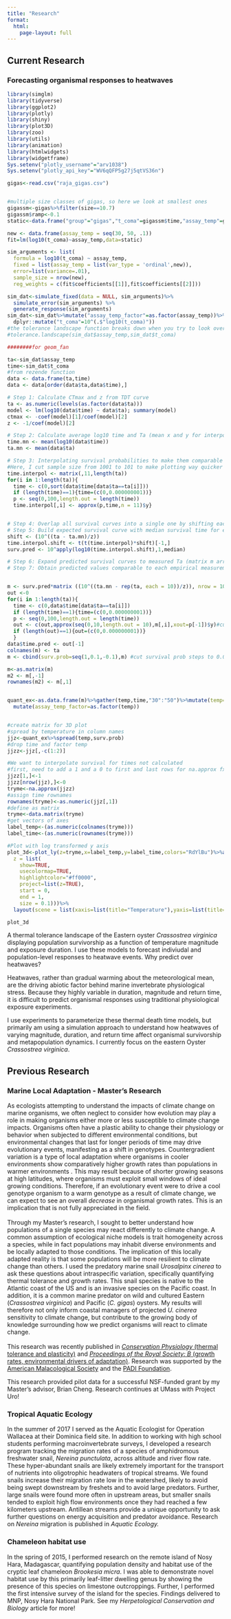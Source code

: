 ```yaml
---
title: "Research"
format:
  html:
    page-layout: full
---
```


::: panel-tabset
## Current Research

### Forecasting organismal responses to heatwaves

```r
library(simglm)
library(tidyverse)
library(ggplot2)
library(plotly)
library(shiny)
library(plot3D)
library(zoo)
library(utils)
library(animation)
library(htmlwidgets)
library(widgetframe)
Sys.setenv("plotly_username"="arv1038")
Sys.setenv("plotly_api_key"="WV6qQFP5g27j5qtVS36n")

gigas<-read.csv("raja_gigas.csv")


#multiple size classes of gigas, so here we look at smallest ones
gigassm<-gigas%>%filter(size==10.7)
gigassm$ramp<-0.1
static<-data.frame("group"="gigas","t_coma"=gigassm$time,"assay_temp"=gigassm$temp)

new <- data.frame(assay_temp = seq(30, 50, .1))
fit=lm(log10(t_coma)~assay_temp,data=static)

sim_arguments <- list(
  formula = log10(t_coma) ~ assay_temp,
  fixed = list(assay_temp = list(var_type = 'ordinal',new)),
  error=list(variance=.01),
  sample_size = nrow(new),
  reg_weights = c(fit$coefficients[[1]],fit$coefficients[[2]]))

sim_dat<-simulate_fixed(data = NULL, sim_arguments)%>%
  simulate_error(sim_arguments) %>%
  generate_response(sim_arguments)
sim_dat<-sim_dat%>%mutate("assay_temp_factor"=as.factor(assay_temp))%>%
  dplyr::mutate("t_coma"=10^(.$"log10(t_coma)"))
#the tolerance landscape function breaks down when you try to look over longer time scales. WE edit it below
#tolerance.landscape(sim_dat$assay_temp,sim_dat$t_coma)

########for geom_fan

ta<-sim_dat$assay_temp
time<-sim_dat$t_coma
#from rezende function
data <- data.frame(ta,time)
data <- data[order(data$ta,data$time),]

# Step 1: Calculate CTmax and z from TDT curve
ta <- as.numeric(levels(as.factor(data$ta)))			
model <- lm(log10(data$time) ~ data$ta); summary(model)
ctmax <- -coef(model)[1]/coef(model)[2]
z <- -1/coef(model)[2]

# Step 2: Calculate average log10 time and Ta (mean x and y for interpolation purposes)
time.mn <- mean(log10(data$time))
ta.mn <- mean(data$ta)

# Step 3: Interpolating survival probabilities to make them comparable across treatments 
#Here, I cut sample size from 1001 to 101 to make plotting way quicker
time.interpol <- matrix(,11,length(ta))
for(i in 1:length(ta)){	
  time <- c(0,sort(data$time[data$ta==ta[i]]))
  if (length(time)==1){time=(c(0,0.000000001))}
  p <- seq(0,100,length.out = length(time))
  time.interpol[,i] <- approx(p,time,n = 11)$y}		


# Step 4: Overlap all survival curves into a single one by shifting each curve to mean x and y employing z
# Step 5: Build expected survival curve with median survival time for each survival probability
shift <- (10^((ta - ta.mn)/z))
time.interpol.shift <- t(t(time.interpol)*shift)[-1,]
surv.pred <- 10^apply(log10(time.interpol.shift),1,median) 	

# Step 6: Expand predicted survival curves to measured Ta (matrix m arranged from lower to higher ta)
# Step 7: Obtain predicted values comparable to each empirical measurement


m <- surv.pred*matrix ((10^((ta.mn - rep(ta, each = 10))/z)), nrow = 10)#cut each and nrow to 100 from 1000
out <-0
for(i in 1:length(ta)){
  time <- c(0,data$time[data$ta==ta[i]])
  if (length(time)==1){time=(c(0,0.000000001))}
  p <- seq(0,100,length.out = length(time))
  out <- c(out,approx(seq(0,10,length.out = 10),m[,i],xout=p[-1])$y)#cut length out to 100
  if (length(out)==1){out=(c(0,0.000000001))}
  }
data$time.pred <- out[-1]
colnames(m) <- ta
m <- cbind(surv.prob=seq(1,0.1,-0.1),m) #cut survival prob steps to 0.01

m<-as.matrix(m)
m2 <- m[,-1]
rownames(m2) <- m[,1]


quant_ex<-as.data.frame(m)%>%gather(temp,time,"30":"50")%>%mutate(temp=as.numeric(temp))%>%
  mutate(assay_temp_factor=as.factor(temp))


#create matrix for 3D plot
#spread by temperature in column names
jjz<-quant_ex%>%spread(temp,surv.prob)
#drop time and factor temp
jjzz<-jjz[,-c(1:2)]

#We want to interpolate survival for times not calculated
#first, need to add a 1 and a 0 to first and last rows for na.approx fxn
jjzz[1,]<-1
jjzz[nrow(jjz),]<-0
tryme<-na.approx(jjzz)
#assign time rownames
rownames(tryme)<-as.numeric(jjz[,1])
#define as matrix
tryme<-data.matrix(tryme)
#get vectors of axes
label_temp<-(as.numeric(colnames(tryme)))
label_time<-(as.numeric(rownames(tryme)))

#Plot with log transformed y axis
plot_3d<-plot_ly(z=tryme,x=label_temp,y=label_time,colors="RdYlBu")%>%add_surface(contours= list(
  z = list(
    show=TRUE,
    usecolormap=TRUE,
    highlightcolor="#ff0000",
    project=list(z=TRUE),
    start = 0,
    end = 1, 
    size = 0.1)))%>%
  layout(scene = list(xaxis=list(title="Temperature"),yaxis=list(title="Time (min)"),zaxis=list(title="Survival")))%>%partial_bundle()
```

```r

plot_3d

```



A thermal tolerance landscape of the Eastern oyster *Crassostrea virginica* displaying population survivorship as a function of temperature magnitude and exposure duration. I use these models to forecast indiviudal and population-level responses to heatwave events. Why predict over heatwaves?

Heatwaves, rather than gradual warming about the meteorological mean, are the driving abiotic factor behind marine invertebrate physiological stress. Because they highly variable in duration, magnitude and return time, it is difficult to predict organismal responses using traditional physiological exposure experiments.

I use experiments to parameterize these thermal death time models, but primarily am using a simulation approach to understand how heatwaves of varying magnitude, duration, and return time affect organismal survivorship and metapopulation dynamics. I currently focus on the eastern Oyster *Crassostrea virginica*.

## Previous Research

### Marine Local Adaptation - Master's Research

As ecologists attempting to understand the impacts of climate change on marine organisms, we often neglect to consider how evolution may play a role in making organisms either more or less susceptible to climate change impacts. Organisms often have a plastic ability to change their physiology or behavior when subjected to different environmental conditions, but environmental changes that last for longer periods of time may drive evolutionary events, manifesting as a shift in genotypes. Countergradient variation is a type of local adaptation where organisms in cooler environments show comparatively higher growth rates than populations in warmer environments . This may result because of shorter growing seasons at high latitudes, where organisms must exploit small windows of ideal growing conditions. Therefore, if an evolutionary event were to drive a cool genotype organism to a warm genotype as a result of climate change, we can expect to see an overall *decrease* in organismal growth rates. This is an implication that is not fully appreciated in the field. \
\
Through my Master's research, I sought to better understand how populations of a single species may react differently to climate change. A common assumption of ecological niche models is trait homogeneity across a species, while in fact populations may inhabit diverse environments and be locally adapted to those conditions. The implication of this locally adapted reality is that some populations will be more resilient to climate change than others. I used the predatory marine snail *Urosalpinx cinerea* to ask these questions about intraspecific variation, specifically quantifying thermal tolerance and growth rates. This snail species is native to the Atlantic coast of the US and is an invasive species on the Pacific coast. In addition, it is a common marine predator on wild and cultured Eastern (*Crassostrea virginica*) and Pacific (*C. gigas*) oysters. My results will therefore not only inform coastal managers of projected *U. cinerea* sensitivity to climate change, but contribute to the growing body of knowledge surrounding how we predict organisms will react to climate change. ​\
\
This research was recently published in [*Conservation Physiology* (thermal tolerance and plasticity)](https://academic.oup.com/conphys/article/9/1/coab039/6297054) and [*Proceedings of the Royal Society: B* (growth rates, environmental drivers of adaptation)](https://royalsocietypublishing.org/doi/abs/10.1098/rspb.2021.0741). Research was supported by the [American Malacological Society](https://ams.wildapricot.org/) and the [PADI Foundation](http://www.padifoundation.org/).

This research provided pilot data for a successful NSF-funded grant by my Master's advisor, Brian Cheng. Research continues at UMass with Project Uro!

### Tropical Aquatic Ecology

In the summer of 2017 I served as the Aquatic Ecologist for Operation Wallacea at their Dominica field site. In addition to working with high school students performing macroinvertebrate surveys, I developed a research program tracking the migration rates of a species of amphidromous freshwater snail, *Nereina punctulata*, across altitude and river flow rate. These hyper-abundant snails are likely extremely important for the transport of nutrients into oligotrophic headwaters of tropical streams. We found snails increase their migration rate low in the watershed, likely to avoid being swept downstream by freshets and to avoid large predators. Further, large snails were found more often in upstream areas, but smaller snails tended to exploit high flow environments once they had reached a few kilometers upstream. Antillean streams provide a unique opportunity to ask further questions on energy acquisition and predator avoidance. Research on *Nereina* migration is published in *Aquatic Ecology.*

### Chameleon habitat use

In the spring of 2015, I performed research on the remote island of Nosy Hara, Madagascar, quantifying population density and habitat use of the cryptic leaf chameleon *Brookesia micra*. I was able to demonstrate novel habitat use by this primarily leaf-litter dwelling genus by showing the presence of this species on limestone outcroppings. Further, I performed the first intensive survey of the island for the species. Findings delivered to MNP, Nosy Hara National Park. See my *Herpetological Conservation and Biology* ​article for more!
:::

### 
